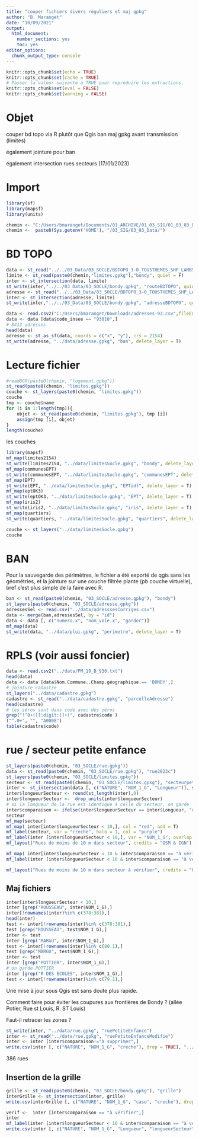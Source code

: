 ```yaml
---
title: "couper fichiers divers réguliers et maj gpkg"
author: "B. Maranget"
date: "10/09/2021"
output: 
  html_document: 
    number_sections: yes
    toc: yes
editor_options: 
  chunk_output_type: console
---
```



```r
knitr::opts_chunk$set(echo = TRUE)
knitr::opts_chunk$set(cache = TRUE)
# Passer la valeur suivante à TRUE pour reproduire les extractions.
knitr::opts_chunk$set(eval = FALSE)
knitr::opts_chunk$set(warning = FALSE)
```


# Objet

couper bd topo via R plutôt que Qgis
ban
maj gpkg avant transmission (limites)

également jointure pour ban


également intersection rues secteurs (17/01/2023)


# Import

```r
library(sf)
library(mapsf)
library(units)
```



```r
chemin <- "C:/Users/bmaranget/Documents/01_ARCHIVE/01_03_SIG/01_03_03_Data/"
chemin <-  paste0(Sys.getenv('HOME'), "/03_SIG/03_03_Data/")
```

# BD TOPO

```r
data <- st_read("../../03_Data/03_SOCLE/BDTOPO_3-0_TOUSTHEMES_SHP_LAMB93_D093_2021-06-15/BDTOPO/1_DONNEES_LIVRAISON_2021-06-00164/BDT_3-0_SHP_LAMB93_D093-ED2021-06-15/TRANSPORT/TRONCON_DE_ROUTE.shp", quiet = T)
limite <- st_read(paste0(chemin,"limites.gpkg"),"bondy", quiet = F)
inter <- st_intersection(data, limite)
st_write(inter,"../../03_Data/03_SOCLE/bondy.gpkg", "routeBDTOPO", quiet = T)
adresse <- st_read("../../03_Data/03_SOCLE/BDTOPO_3-0_TOUSTHEMES_SHP_LAMB93_D093_2021-06-15/BDTOPO/1_DONNEES_LIVRAISON_2021-06-00164/BDT_3-0_SHP_LAMB93_D093-ED2021-06-15/ADRESSES/ADRESSE.shp", quiet = T)
inter <- st_intersection(adresse, limite)
st_write(inter,"../../03_Data/03_SOCLE/bondy.gpkg", "adresseBDTOPO", quiet = T)

```



```r
data <- read.csv2("C:/Users/bmaranget/Downloads/adresses-93.csv",fileEncoding = 'UTF-8')
data <- data [data$code_insee == "93010",]
# 8413 adresses
head(data)
adresse <- st_as_sf(data, coords = c("x", "y"), crs = 2154)
st_write(adresse, "../data/adresse.gpkg", "ban", delete_layer = T)
```


# Lecture fichier


```r
#readOGR(paste0(chemin, "logement.gpkg"))
st_read(paste0(chemin, "limites.gpkg"))
couche <- st_layers(paste0(chemin, "limites.gpkg"))
couche
tmp <- couche$name
for (i in 1:length(tmp)){
    objet <- st_read(paste0(chemin, "limites.gpkg"), tmp [i])
    assign(tmp [i], objet)
}
length(couche)

```

les couches

```r
library(mapsf)
mf_map(limites2154)
st_write(limites2154, "../data/limitesSocle.gpkg", "bondy", delete_layer = T)
mf_map(communesEPT)
st_write(communesEPT, "../data/limitesSocle.gpkg", "communesEPT", delete_layer = T)
mf_map(EPT)
st_write(EPT, "../data/limitesSocle.gpkg", "EPTidf", delete_layer = T)
mf_map(eptOK3)
st_write(eptOK3, "../data/limitesSocle.gpkg", "EPT", delete_layer = T)
mf_map(iris2)
st_write(iris2, "../data/limitesSocle.gpkg", "iris", delete_layer = T)
mf_map(quartiers)
st_write(quartiers, "../data/limitesSocle.gpkg", "quartiers", delete_layer = T)
```

```r
couche <- st_layers("../data/limitesSocle.gpkg")
couche
```


# BAN

Pour la sauvegarde des périmètres, le fichier a été exporté de qgis sans les géométries, et la jointure sur une couche filtrée plante (pb couche virtuelle), bref c'est plus simple de la faire avec R.

```r
ban <- st_read(paste0(chemin, "03_SOCLE/adresse.gpkg"), "bondy")
st_layers(paste0(chemin, "03_SOCLE/adresse.gpkg"))
adressesSel <- read.csv("../data/adresssesCorriges.csv")
data <- merge(ban,adressesSel, by = "id")
data <- data [, c("numero.x", "nom_voie.x", "garder")]
mf_map(data)
st_write(data, "../data/plui.gpkg", "perimetre", delete_layer = T)
```

# RPLS (voir aussi foncier)


```r
data <- read.csv2("../data/PM_19_B_930.txt")
head(data)
data <- data [data$Nom.Commune..Champ.géographique.== 'BONDY',]
# jointure cadastre
st_layers("../data/cadastre.gpkg")
cadastre <- st_read("../data/cadastre.gpkg", "parcelleAdresse")
head(cadastre)
# les zéros sont dans code avec des zéros
grep("!^0+([[:digit:]]+)", cadastre$code )
("^.0+", "", "A0008")
table(cadastre$code)

```


# rue / secteur petite enfance


```r
st_layers(paste0(chemin, "03_SOCLE/rue.gpkg"))
data <- st_read(paste0(chemin, "03_SOCLE/rue.gpkg"), "rue2023c")
st_layers(paste0(chemin, "03_SOCLE/limites.gpkg"))
secteur <- st_read(paste0(chemin, "03_SOCLE/limites.gpkg"), "secteurpetiteenfanceb")
inter <- st_intersection(data [, c("NATURE", "NOM_1_G", "Longueur")], secteur)
inter$longueurSecteur <- round(st_length(inter),0)
inter$longueurSecteur <-  drop_units(inter$longueurSecteur)
# si la longueur de la rue est identique à celle du secteur, on garde
inter$comparaison <- ifelse(inter$longueurSecteur == inter$Longueur, "dans le secteur", "à vérifier")
secteur
mf_map(secteur)
mf_map( inter[inter$longueurSecteur < 10,], col = "red", add = T)
mf_label(secteur, var = "creche", halo = 1, col = "purple")
mf_label(inter [inter$longueurSecteur < 10,], var = "NOM_1_G", overlap = F, lines = T)
mf_layout("Rues de moins de 10 m dans secteur", credits = "OSM & IGN")

mf_map( inter[inter$longueurSecteur < 10 & inter$comparaison == "à vérifier",], col = "red")
mf_label(inter [inter$longueurSecteur < 10 & inter$comparaison == "à vérifier",], var = "NOM_1_G")

mf_layout("Rues de moins de 10 m dans secteur à vérifier", credits = "OSM & IGN")
```

## Maj fichiers

```r
inter[inter$longueurSecteur < 10,]
inter [grep("ROUSSEAU", inter$NOM_1_G),]
inter[!rownames(inter)%in% c(378:381),]
head(inter)
test <- inter[!rownames(inter)%in% c(378:381),]
test [grep("ROUSSEAU", test$NOM_1_G),]
inter <- test
inter [grep("MARGU", inter$NOM_1_G),]
test <- inter[!rownames(inter)%in% c(80.1),]
test [grep("MARGU", test$NOM_1_G),]
inter <- test
inter [grep("POTTIER", inter$NOM_1_G),]
# on garde POTTIER
inter [grep("R DES ECOLES", inter$NOM_1_G),]
test <- inter[!rownames(inter)%in% c(79.1),]
```

Une mise à jour sous Qgis est sans doute plus rapide.

Comment faire pour éviter les coupures aux frontières de Bondy ? (allée Potier, Rue st Louis, R. ST Louis)

Faut-il retracer les zones ?

```r
st_write(inter, "../data/rue.gpkg", "ruePetiteEnfance")
inter <- st_read("../data/rue.gpkg", "ruePetiteEnfanceModifie")
inter <- inter [inter$comparaison!="à supprimer",]
write.csv(inter [, c("NATURE", "NOM_1_G", "creche"), drop = TRUE], "../data/secteurPetiteEnfance.csv", fileEncoding = "UTF-8")
```

386 rues

## Insertion de la grille


```r
grille <- st_read(paste0(chemin, "03_SOCLE/bondy.gpkg"), "grille")
interGrille <- st_intersection(inter, grille)
write.csv(interGrille [, c("NATURE", "NOM_1_G", "case", "creche"), drop = TRUE], "../data/secteurPetiteEnfanceGrille.csv", fileEncoding = "UTF-8")
```




```r
verif <-  inter [inter$comparaison == "à vérifier",]
inter
mf_label(inter [inter$longueurSecteur < 10 & inter$comparaison == "à vérifier",], var = "NOM_1_G")
write.csv(inter [, c("NATURE", "NOM_1_G", "Longueur", "longueurSecteur", "creche", "comparaison"), drop=T],   "../data/ruePetiteEnfance.csv", fileEncoding = "UTF-8")
```

